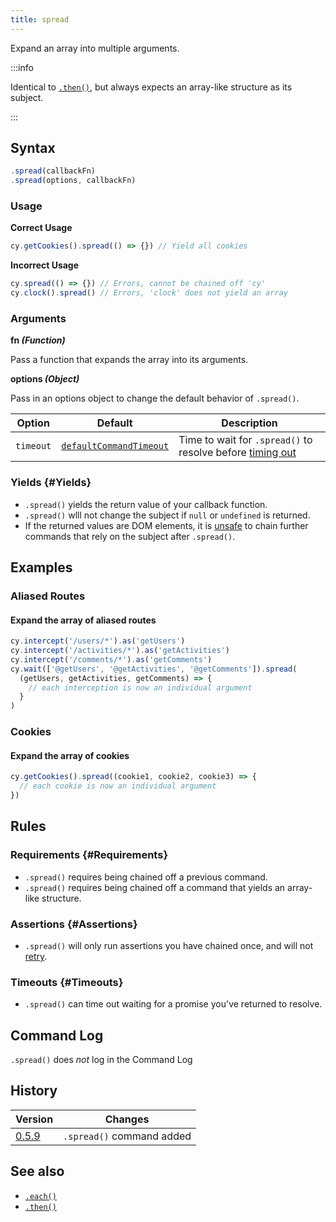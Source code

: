 ```yaml
---
title: spread
---
```


Expand an array into multiple arguments.

:::info

Identical to [`.then()`](/api/commands/then), but always expects an array-like
structure as its subject.

:::

## Syntax

```javascript
.spread(callbackFn)
.spread(options, callbackFn)
```

### Usage

<Icon name="check-circle" color="green" /> **Correct Usage**

```javascript
cy.getCookies().spread(() => {}) // Yield all cookies
```

<Icon name="exclamation-triangle" color="red" /> **Incorrect Usage**

```javascript
cy.spread(() => {}) // Errors, cannot be chained off 'cy'
cy.clock().spread() // Errors, 'clock' does not yield an array
```

### Arguments

<Icon name="angle-right" /> **fn _(Function)_**

Pass a function that expands the array into its arguments.

<Icon name="angle-right" /> **options _(Object)_**

Pass in an options object to change the default behavior of `.spread()`.

| Option    | Default                                                              | Description                                                            |
| --------- | -------------------------------------------------------------------- | ---------------------------------------------------------------------- |
| `timeout` | [`defaultCommandTimeout`](/guides/references/configuration#Timeouts) | Time to wait for `.spread()` to resolve before [timing out](#Timeouts) |

### Yields [<Icon name="question-circle"/>](/guides/core-concepts/introduction-to-cypress#Subject-Management) {#Yields}

- `.spread()` yields the return value of your callback function.
- `.spread()` wlll not change the subject if `null` or `undefined` is returned.
- If the returned values are DOM elements, it is
  [unsafe](/guides/core-concepts/retry-ability#Only-queries-are-retried) to
  chain further commands that rely on the subject after `.spread()`.

## Examples

### Aliased Routes

#### Expand the array of aliased routes

```javascript
cy.intercept('/users/*').as('getUsers')
cy.intercept('/activities/*').as('getActivities')
cy.intercept('/comments/*').as('getComments')
cy.wait(['@getUsers', '@getActivities', '@getComments']).spread(
  (getUsers, getActivities, getComments) => {
    // each interception is now an individual argument
  }
)
```

### Cookies

#### Expand the array of cookies

```javascript
cy.getCookies().spread((cookie1, cookie2, cookie3) => {
  // each cookie is now an individual argument
})
```

## Rules

### Requirements [<Icon name="question-circle"/>](/guides/core-concepts/introduction-to-cypress#Chains-of-Commands) {#Requirements}

- `.spread()` requires being chained off a previous command.
- `.spread()` requires being chained off a command that yields an array-like
  structure.

### Assertions [<Icon name="question-circle"/>](/guides/core-concepts/introduction-to-cypress#Assertions) {#Assertions}

- `.spread()` will only run assertions you have chained once, and will not
  [retry](/guides/core-concepts/retry-ability).

### Timeouts [<Icon name="question-circle"/>](/guides/core-concepts/introduction-to-cypress#Timeouts) {#Timeouts}

- `.spread()` can time out waiting for a promise you've returned to resolve.

## Command Log

`.spread()` does _not_ log in the Command Log

## History

| Version                                     | Changes                   |
| ------------------------------------------- | ------------------------- |
| [0.5.9](/guides/references/changelog#0-5-9) | `.spread()` command added |

## See also

- [`.each()`](/api/commands/each)
- [`.then()`](/api/commands/then)
